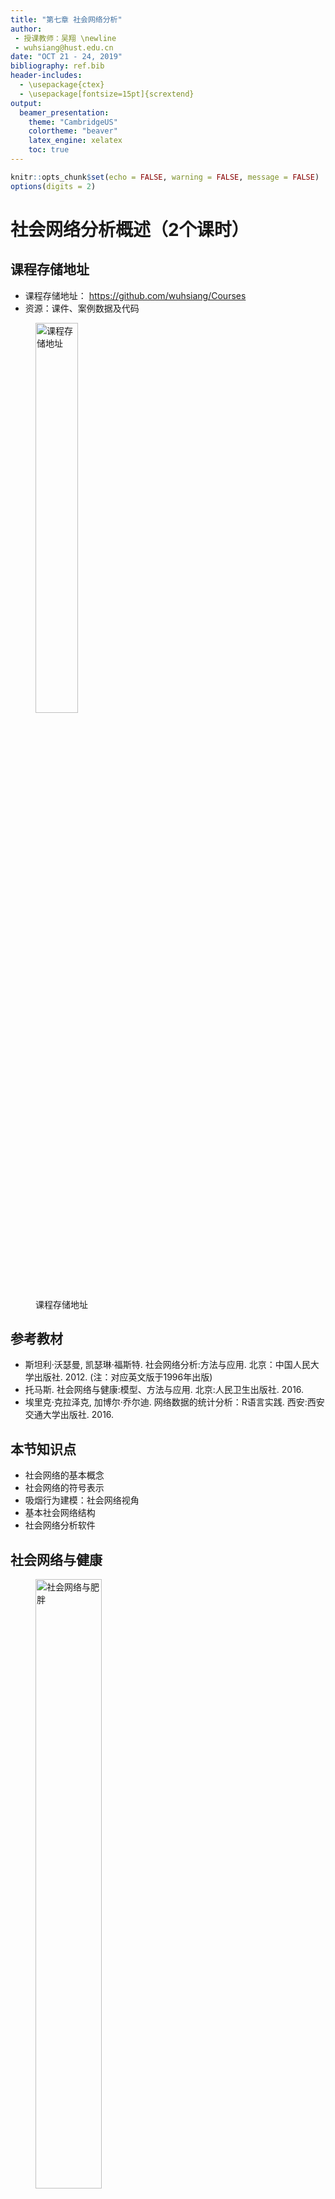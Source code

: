 ```yaml
---
title: "第七章 社会网络分析"
author:
 - 授课教师：吴翔 \newline
 - wuhsiang@hust.edu.cn
date: "OCT 21 - 24, 2019"
bibliography: ref.bib
header-includes:
  - \usepackage{ctex}
  - \usepackage[fontsize=15pt]{scrextend}
output:
  beamer_presentation:
    theme: "CambridgeUS"
    colortheme: "beaver"
    latex_engine: xelatex
    toc: true
---
```


```r

knitr::opts_chunk$set(echo = FALSE, warning = FALSE, message = FALSE)
options(digits = 2)

```


# 社会网络分析概述（2个课时）

## 课程存储地址

- 课程存储地址： [https://github.com/wuhsiang/Courses](https://github.com/wuhsiang/Courses)
- 资源：课件、案例数据及代码

![课程存储地址](../../QR.png){width=40%}

## 参考教材

- 斯坦利·沃瑟曼, 凯瑟琳·福斯特. 社会网络分析:方法与应用. 北京：中国人民大学出版社. 2012. (注：对应英文版于1996年出版)
- 托马斯. 社会网络与健康:模型、方法与应用. 北京:人民卫生出版社. 2016.
- 埃里克·克拉泽克, 加博尔·乔尔迪. 网络数据的统计分析：R语言实践. 西安:西安交通大学出版社. 2016.

## 本节知识点

- 社会网络的基本概念
- 社会网络的符号表示
- 吸烟行为建模：社会网络视角
- 基本社会网络结构
- 社会网络分析软件

## 社会网络与健康

![社会网络与肥胖](figures/dinner.jpg){width=50%}

- 哪种饮食结构/生活习惯会让人变胖？
- 肥胖会“**传染**”吗？

## 社会网络与健康（续）

![社会网络与抑郁](figures/depression.jpg){width=50%}

- 哪种特质的人更容易抑郁？
- **社会支持** 是否有助于改善抑郁？

## 社会网络与健康（续）

![社会网络与卫生服务能力提升](figures/mic.jpg){width=50%}

- 医联体/医共体模式是否有助于提升基层卫生服务能力？


## 社会网络视角

- 行动者之间的关系是主要的，行动者的属性是次要的
- 行动者和他们的行动被视为相互依赖的，而不是相互独立的自治体
- 行动者之间的联系是信息和资源的流动通道
- 个体的网络模型将网络结构环境视为个体行动的机遇或限制
- 网络模型将（社会、经济、政治、情感等）结构概念化为行动者之间关系的稳定形式

## 7.1.1 基本概念

社会网络分析（social network analysis, SNA）的关键概念：

- 行动者：社会网络分析中的社会实体被称为行动者，包括个体、企业、民族国家等
- 关系连接：行动者通过社会关系彼此相连。这些联系包括：评价、资源传输、行为互动等。联系存在于特定的成对行动者之间
- 关系：群体成员间某种类型的联系的集合
- 社会网络：行动者（人、组织等），及其之间关系的集合

其它关键概念还包括：二元图、三元图、子群、群。

## 基本特征

SNA的基本特征：

- 考虑整个网络结构
- 论证网络结构如何影响个体行为
- 运用图表展示
- 运用数学的形式

## 7.1.2 社会网络数据

社会网络数据包括：

- 行动者集合
- 社会关系
- 行动者属性

社会网络数据的**符号表示**包括：

- 图论
- 社会计量

## 图论符号表示法

图$G = (N, L)$由节点的集合$N$和边的集合$L$所定义。

| 社会网络         | 图              |
|:----------------:|:---------------:|
| 行动者           | 节点            |
| 社会关系         | 边              |

Table: 社会网络与图论的对应关系

图论符号表示法中，可以采用节点集合和边列表来表示社会网络数据。

## 图论符号表示法（续）

- 行动者集合$G$ = {A, B, C, D, E, F, G}
- 社会关系集合$L$ = {<A, B>，<A, C>，<A, D>，<D, E>，<D, G>，<E, F>, <F, G>}

```r

# use igraph package
suppressMessages(library(igraph))
rm(list = ls())
# set random seeds
set.seed(123)
# create graph g from literal
g.smoking <- graph_from_literal(A-B, A-C, A-D, D-E, D-G, E-F, F-G)
# plot the graph
plot(g.smoking, layout = layout.circle)

```

## 社会计量符号表示

- **社会计量**（sociometric）：由人以及被度量的人与人之间的情感关系组成的社会网络数据集合，旨在研究一群人中积极和消极的感情关系
- 社会关系矩阵：邻接矩阵，对应于量化行动者之间的社会关系图

## 邻接矩阵

```r

suppressMessages(library(pander))
suppressMessages(library(magrittr))
g.smoking %>% as_adjacency_matrix(sparse = F) %>% pandoc.table(split.tables = Inf)

```

## 其它情形

- 有值关系

- 有向关系

- 多重关系

- 网络动态性


## 吸烟行为建模：社会网络视角

![要不你也来一支？](figures/smoking.jpg){width=75%}

## 案例背景描述

- 吸烟人群，但同时也认识到吸烟的危害
- 自制力程度有差异，且可以由行动的阈值来刻画
- 行动阈值：周围朋友吸烟的人数达到特定值（threshold）时，才会开始吸烟

## 社会网络符号表示：图论

![图论符号表示](figures/smoking-graph-1.png){width=80%}

## 社会网络符号表示：社会计量

![社会计量符号表示](figures/smoking-matrix-1.png){width=80%}

## 吸烟行为分析：情境一

[slides on smoking behavior](smoking.ppt)

## 情境二：网络结构变化

- 假定A在某次聚会中认识了F，两人成为了好朋友
- 以上社会网络中的吸烟行为规律是否会变化？

## 社会网络符号表示：图论

![图论符号表示](figures/smoking-graph-2.png){width=80%}

## 社会网络符号表示：社会计量

![社会计量符号表示](figures/smoking-matrix-2.png){width=80%}

## 吸烟行为分析：情境二

[slides on smoking behavior](smoking.ppt)

## 案例总结讨论

- 案例有什么有意思的结论？
- 社会网络分析视角的特点是什么？
- 社会网络分析视角适合哪些健康领域的议题？

## 节点度

在无向图$G$中，节点$n_{i}$的度为

\begin{equation}
  \underbrace{d(n_{i})}_{\text{degree}} = \underbrace{\sum_{j} x_{ji}}_{\text{indegree}} = \underbrace{\sum_{j} x_{ij}}_{\text{outdegree}}.
\end{equation}

对于有向图而言，
\begin{equation*}
  \underbrace{\sum_{j} x_{ji}}_{\text{indegree}} \neq \underbrace{\sum_{j} x_{ij}}_{\text{outdegree}}.
\end{equation*}

## 节点度（续）

图$G$中节点度的均值为

\begin{equation*}
  \bar{d} = \frac{\sum d(n_{i})}{g} = \frac{2L}{g}。
\end{equation*}

度的方差为
\begin{equation*}
  S_{D}^{2} = \frac{\sum [d(n_{i}) - \bar{d}]^{2}}{g}.
\end{equation*}

$S_{D}^{2} = 0$对应的图称为$d$-规则图（$d$-regular lattice）。


## 7.1.4 主要网络模型

参照网络模型：

- 随机网络
- 规则网络

现实网络模型：

- 小世界网络
- 无标度网络（优先连接网络）

## 随机网络

- 基本假定：节点之间的边是随机构建的
- $G(n, p)$模型：图$G$有$n$个节点，$n\choose 2$条边以$p$的概率随机连接
- 节点的期望度是$(n - 1) p$，边的期望条数是$\frac{n (n - 1)}{2} \times p$

```r

# create and plot a random network
g.random <- erdos.renyi.game(9, 0.1)
g.random %>% plot(layout = layout.circle)

```


## 规则网络

- 基本假设：每个节点的度是常数$c$

```r

par(mfrow = c(1, 2))
g.lattice <- make_ring(n = 9, directed = FALSE, circular = TRUE)
g.lattice %>% plot(circular = T)
g.lattice <- g.lattice + edges(c(1, 3), c(2, 4), c(3, 5), c(4, 6), c(5, 7), c(6, 8), c(7, 9), c(8, 1), c(9, 2))
g.lattice %>% plot(circular = T)

```


## 小世界网络

- 基本问题：社会网络中两个节点之间传递信息将需要几个步骤？
- 基本假设：大多数节点几乎没有联系，但任意两个节点之间的距离都比预期的短
- 特点：这个世界真小啊！“六度分割”理论

```r

g.sw <- sample_smallworld(1, 9, 3, 0.02)
g.sw %>% plot(circular = T)

```

## 无标度网络

- 基本问题：加入现有网络时，行动者对要联系的人有偏好吗？
- 基本假设：行动者更喜欢连接到网络最中心的位置
- 特点：“富者愈富”


```r

g.pa <- sample_pa(n = 9, power = 1, directed = F)
g.pa %>% plot(circular = T)

```


## 7.1.5 社会网络分析软件

常用分析工具：

- UCINET
- Pajek
- NetMiner
- STRUCTURE
- MultiNet
- StOCNET


## 新兴分析工具

- Python-NetworkX

- R-**igraph**

本课程采用`igraph`包进行演示。

#  社会网络主要分析角度（4个课时）

## 本节知识点

- 中心性与声望 （行动者层级）

- 凝聚子群 （子群层级）

- 评估网络属性 （网络层级）

## 7.2.1 中心性与声望

- 基本问题：如何识别社会网络中“**最重要的**”角色？
- 中心性测度的**有效性**
  - 我们是否能够捕捉到实质上所要表示的“重要”？
  - 先有理论基础，再进行量化
- 中心性与声望
  - 中心性：行动者参与其中，适用于无向关系和有向关系
  - 声望：行动者作为接受者，适用于有向关系
  - 情境（关系本身的性质）：讨厌（接受者，负面）、给出建议（发送者）


## 中心性度量

无向关系的社会网络中，主要的几种中心性度量：

- 度中心性（degree centrality）

- 特征向量中心性（eigenvector centrality）

- 接近中心性（closeness centrality）

- 中介中心性（betweenness centrality）

## 特殊网络

我们考虑星形网络、环形网络和线形网络。

```r

par(mfrow = c(1, 3))

# 星形网络
g.star <- make_star(n = 7, mode = "undirected")
plot(g.star)

# 环形网络
g.ring <- make_ring(n = 7, directed = FALSE, circular = TRUE)
plot(g.ring)

# 线形网络
g.line <- graph_from_literal(1-2, 2-3, 3-4, 4-5, 5-6, 6-7)
plot(g.line, circular = T)

# 更新吸烟网络
g.smoking <- graph_from_literal(A-B, A-C, A-D, B-C, D-E, A-F, D-G, E-F, F-G)

```

## 度中心性

度中心性（degree centrality）的测量逻辑：

- 中心的行动者在某种意义上必须是最活跃的
- 节点度可以衡量活跃程度

\begin{equation}
  C_{D}(n_{i}) = \frac{d(n_{i})}{g - 1}
\end{equation}

## 度中心性（续）

在图$G$中，节点个数$g = 7$，度的最大值为$g - 1 = 6$

$d(A) = 4$, 故$C_{D}(A) = 2/3$

$d(D) = d(F) = 3$, 故$C_{D}(D) = 1/2$

$d(B) = d(C) = d(E) = d(G) = 2$，故$d(B) = 1/3$

![](figures/smoking-graph-2.png){width=40%}

## 度中心性（续）

```r

# calculate degree centrality
cd <- cbind(degree(g.star,  normalized = T), degree(g.ring,  normalized = T), degree(g.line,  normalized = T), degree(g.smoking,  normalized = T))
colnames(cd) <- c("star", "ring", "line", "smoking")
# print the results
pandoc.table(cd, caption = "Degree centrality for four graphs", digits = 2)

```

## 特征向量中心性

特征向量中心性（eigenvector centrality）的测量逻辑：

- 如果某个行动者邻居大多是中心行动者，那么他就是中心行动者
- 中心性不仅取决于认识多少人，还取决于认识的人是否重要

图$G$的邻接矩阵为$A$，
\begin{equation*}
  A v = \lambda v,
\end{equation*}
其中$\lambda$为特征值，$v$为特征向量。

特征向量中心性$C_{e}(n_{i})$定义为**最大特征值**对应的特征向量。

```r

# calculate adjacency matrix
a.smoking <- g.smoking %>% as_adjacency_matrix(sparse = F)
# calculate eigvalues
eigmax <- eigen(a.smoking)$`values`[1]
eigvec <- eigen(a.smoking)$vectors[, 1]

```

## 特征向量中心性（续）

在图$G$中，最大特征值为`r eigmax`。

对应的特征向量为
$C_{e}(n_{i}) = c(0.53, 0.31, 0.31, 0.42, 0.31, 0.42, 0.31)$。
这一结果可以进一步归一化。

![](figures/smoking-graph-2.png){width=40%}

## 特征向量中心性（续）

```r

ce <- cbind(eigen_centrality(g.star, scale = T)$vector, eigen_centrality(g.ring, scale = T)$vector, eigen_centrality(g.line, scale = T)$vector, eigen_centrality(g.smoking, scale = T)$vector)
colnames(ce) <- c("star", "ring", "line", "smoking")
pandoc.table(ce, digits = 2, caption = "Eiggenvector centrality for four graphs")

```

## PageRank

Google搜索引擎

- 采用PageRank来度量网页的中心性
- 在检索时，和查询相匹配且PageRank值高的网页将最先显示

PageRank在特征中心性的基础上作了修正：

- 中心节点在传递其中心性时，考虑其度（有向图中，则是出度）
- 每个邻居获取其中心性的一部分（除以节点度）

## 接近中心性

接近中心性（closeness centrality）的测量逻辑：

- 占据中心地位的行动者在与其他行动者交流信息时更有效率
- 如果行动者能快速地与所有其他行动者产生内在连接，那么他就是中心行动者
- 最小距离可以用于测量中心性

\begin{equation}
  C_{C}(n_{i}) = \frac{g - 1}{\sum_{j = 1}^{g} d(n_{i}, n_{j})}.
\end{equation}


## 接近中心性（续）

在图$G'$中，节点个数$g = 7$，最短距离之和的最小值为$g - 1 = 6$。

$\sum_{n_{j} \neq A} d(A, n_{j}) = 1 \times 4 + 2 \times 2 = 8$,故$C_{C}(A) = 6 / 8 = 0.75$

$\sum_{n_{j} \neq B} d(B, n_{j}) = 1 \times 2 + 2 \times 2 + 2 \times 3 = 12$, 故$C_{C}(B) = 0.5$

$\sum_{n_{j} \neq D} d(D, n_{j}) = 1 \times 3 + 2 \times 3 = 9$,故$C_{C}(D) = 6 / 9 = 0.67$

![](figures/smoking-graph-2.png){width=40%}


## 接近中心性（续）

```r

# calculate closeness centrality
cc <- cbind(closeness(g.star, normalized = T), closeness(g.ring, normalized = T), closeness(g.line, normalized = T), closeness(g.smoking, normalized = T))
colnames(cc) <- c("star", "ring", "line", "smoking")
# print the results
pandoc.table(cc, digits = 2, caption = "Closeness centrality for four graphs")

```

## 中介中心性

中介中心性（betweenness centrality）的测量逻辑：

- 如果某个行动者位于其它行动者的最短路径上，那么他就是中心行动者
- 最短距离地位具有战略重要性

假定连接$j$和$k$的最短路径共有$g_{jk}$条，而其中包含节点$i$的有$g_{jk}(n_{i})$条

\begin{equation}
  C_{B}(n_{i}) = \frac{\sum_{j \leq k} g_{jk}(n_{i}) / g_{jk}}{(g - 1)(g - 2) / 2}.
\end{equation}

## 中介中心性（续）

在图$G$中，节点个数$g = 7$，除节点$i$以外，图$G$的路径最大数目为$(g - 1) (g - 2) / 2 = 15$

$A$：$\sum g_{n_{j}-A} = 4 \times 2 + 1/3 = 8.33$，故$C_{B}(A) = 8.33 / 15 = 0.56$

$D$：$\sum g_{n_{j}-D} = 2 \times 1/2 + 2 \times 1/2 \times 2 + 1/2  = 3.5$，故$C_{B}(D) = 3.5 / 15 = 0.23$

$E$：$\sum g_{n_{j}-E} = 1/3$，故$C_{B}(D) = 1 / 3 / 15 = 0.022$

![](figures/smoking-graph-2.png){width=40%}

## 中介中心性（续）

```r

cb <- cbind(betweenness(g.star,  normalized = T), betweenness(g.ring,  normalized = T), betweenness(g.line,  normalized = T), betweenness(g.smoking,  normalized = T))
colnames(cb) <- c("star", "ring", "line", "smoking")
pandoc.table(cb, digits = 2, caption = "Betweenness centrality for four graphs")

```

## 中心性测度的比较（续）

```r

cb <- cbind(degree(g.smoking,  normalized = T), eigen_centrality(g.smoking, scale = T)$vector, closeness(g.smoking, normalized = T), betweenness(g.smoking,  normalized = T))
colnames(cb) <- c("degree", "eigen_centrality", "closeness", "betweenness")
pandoc.table(cb, digits = 2, caption = "A comparison of centralities for smoking network")

```

## 有向关系

有向关系的社会网络中，主要的三种声望测量：

- 度数声望（类似于度中心性）
- 邻近声望（类似于接近中心性）
- 地位或等级声望（类似于特征向量中心性）

## 吸烟行为的干预策略

开放讨论：

- 在给出的案例中，应当如何有效干预吸烟行为？
- 关系属性与行动者属性是如何协同发挥作用的？


## 7.2.2 凝聚子群

社会网络的分析层次

- 行动者：中心性与声望

- 子群：凝聚子群

- 网络：评估网络属性


## 理论背景

社会群体理论

- 结构化凝聚

  - 假设：两个人存在正向互动时，存在趋向一致的压力

  - 例子：党同伐异

- 同质性

  - 社会规范：凝聚导致同质性

  - 个体选择：个体选择加入与自己类似的群体

## 社会群体理念

如何概念化社会群体？

- 联系的交互性

- 子群成员的接近度或可及性

- 成员间联系的频率

- 与非成员相比，子群成员联系的相对频率

## 凝聚子群分析方法

- 基于完全交互性

- 基于可及性和直径

- 基于节点度

- 凝聚程度的度量

- 图分割与层次聚类

## 构件与Girvan-Newman技术

- 构件（components）或连通子图
- Girvan-Newman子群
    - 逐步剔除最大中介中心性的链
    - 形成不同规模的群组
    - 计算Q值，即群内联系数占比

## 空手道俱乐部网络

考虑分裂为两个派别的空手道俱乐部网络`karate`，两派领导为Mr Hi和John A。

```r

# clean the working directory
rm(list = ls())
suppressMessages(library(sand))
suppressMessages(library(pander))
suppressMessages(library(magrittr))
suppressMessages(library(igraph))
data(karate)
set.seed(123)

# plot karate
plot(karate, layout = layout.kamada.kawai(karate))

```


## 基于完全交互性

团（clique）

- 社会学含义：在友谊选择中，由那些彼此相互选择的人们构成的，并且包含了所有与全体子群成员相互选择的人

- 图论定义：节点个数$g_{s} \geq 3$的最大**完全**子图

## 团

```r

# summary of cliques
table(sapply(cliques(karate), length)) %>% pandoc.table()
# cliques with size = 5
cliques(karate)[sapply(cliques(karate), length) == 5][[1]]

```

## 团（续）


```r

# obtain two cliques
cl5 <- cliques(karate)[sapply(cliques(karate), length) == 5]
# plot these two cliques
par(mfrow = c(1, 2))
karate %>% induced_subgraph(cl5[[1]]) %>% plot()
karate %>% induced_subgraph(cl5[[2]]) %>% plot()

```

## 团（续）

缺点：

- 定义过于严格：任意一个联系缺失，则无法成团；现实例子非常少
- 团之间不存在内在的区别：在图论意义上，都是完全子图；无法探究团的特性带来的影响

改进：

- 放松其定义，使其在理论和应用上更加有用 

## 基于可及性和直径

基于可及性，可以定义$n$-团

- 基本假定
  - 重要的社会过程可以通过中间人发生
  - 子群成员间的距离是最短的
- 定义
  - 在图$G$中，子图中任意节点距离$d(n_{i}, n_{j}) \leq n$

## $n$-团

```r

# create a graph for example
graph_from_literal(1-2, 1-3, 2-3, 2-4, 3-5, 4-6, 5-6) %>% plot(circular = F)

```

\begin{columns}
\begin{column}{0.58\textwidth}

右图的2-团包括：

\begin{itemize}
  \item {1, 2, 3, 4, 5}
  \item {2, 3, 4, 5, 6}
\end{itemize}

缺陷:

\begin{itemize}
  \item 节点4和5的最短路径包含了节点6
  \item 节点6不在子群中
\end{itemize}

\end{column}
\begin{column}{0.4\textwidth}
 \includegraphics[width=1.2\textwidth]{figures/cliqueexample.png}
\end{column}
\end{columns}

## $n$-族和$n$-社

反思：

- $n$-团作为子图，其直径可能大于$n$
- $n$-团可能是非连通的
- $n$-团未能达到我们希望的凝聚程度

改进：

- $n$-族：在子图$G_{s}$中，任意节点距离$d(n_{i}, n_{j}) \leq n$
- $n$-社：直径为$n$的最大子图

## $n$-族和$n$-社（续）

\begin{columns}
\begin{column}{0.58\textwidth}

右图的2-团包括：(1) {1, 2, 3, 4, 5}; (2) {2, 3, 4, 5, 6}

右图的2-族包括：{2, 3, 4, 5, 6}

右图的2-社包括：(1) {1, 2, 3, 4}; (2) {1, 2, 3, 5}; (3) {2, 3, 4, 5, 6}

\end{column}
\begin{column}{0.4\textwidth}
 \includegraphics[width=1.2\textwidth]{figures/cliqueexample.png}
\end{column}
\end{columns}

## 基于节点度

基本假定的适用性：

- 可及性：重要的社会过程可以通过中间人发生（信息与资源传播）
- 邻接性：重要的社会过程需要直接接触（团体内的知识学习）

## 基于节点度的子群

- 基本假定：行动者与子群内相当数量的成员相邻接
- 现实含义：多重冗余的沟通渠道，子图的“脆弱性”问题（星形网络）
- $k$-丛（$k$-plex）：子图$G_{s}$中$d_{s}(n_{i}) \geq g_{s} - k$
- $k$-核（$k$-core）：子图$G_{s}$中$d_{s}(n_{i}) \geq k$

## $k$-核与可视化

核数（coreness）为1（黑色）、2（红色）、3（绿色）、4（蓝色）

```r

# calculate cores
cores <- graph.coreness(karate)
# get adjacency matrix
A <- as_adjacency_matrix(karate, sparse = F)
g <- network::as.network.matrix(A)
# plot the graph
suppressMessages(library(sna))
sna::gplot.target(g, cores, circ.col = "skyblue",
                  usearrows = F, vertex.col = cores, edge.col = "darkgray")


```

## 核心-边缘结构

- 随着$K$值上升，每次剔除$m_{K}$个节点
- 绘制$m_{K} \sim K$的柱状图
- 如果柱状图的高度急剧下降，这说明是核心边缘结构
- 核心边缘结构：极少部分行动者形成核心，而绝大多数节点几乎只与核心节点相连

## 凝聚程度的度量


度量的思路：

- 内外联系的比较
  - 子群内联系集中
  - 子群内外联系的强度或频率之比较大

- 健壮的连通性
  - 凝聚子群在连通性方面是健壮的（有益的冗余）
  - 移除一定数量的边之后，子群依然是连通的


## 图分割与层次聚类

```r

# clustering
kc <- cluster_fast_greedy(karate)

```

对空手道俱乐部网络进行层次聚类，发现`r length(kc)`个社团（communities），其大小分别为`r sizes(kc)[1]`、`r sizes(kc)[2]`和`r sizes(kc)[3]`。

```r

# plot these communities
plot(kc, karate)

```

## 图分割与层次聚类（续）

采用树状图展示：

```r

suppressMessages(library(ape))
dendPlot(kc, mode = "phylo")

```

## 7.2.3 评估网络属性

真实网络的属性：

- 度分布：幂律

- 聚类系数：较高

- 平均路径长度：较短


## 度分布


真实网络的节点度通常满足**幂律分布**，即度为$k$的节点在网络中的比例为

\begin{equation}
  p_{k} = a k^{-b}
\end{equation}

或者得到

\begin{equation}
  \text{ln}(p_{k}) = -b \text{ln}(k) + \text{ln} (a).
\end{equation}

符合幂律分布的网络称之为**无标度网络**。

## 聚类系数

聚类系数（clustering coefficient）定义为

\begin{equation}
  cl_{T}(G) = \frac{3 \tau_{\Delta}(G)}{\tau_{3}(G)},
\end{equation}
其中$\tau_{\Delta}(G)$是图$G$中三角形的个数，而$\tau_{3}(G)$为连通的三元组（即由两条边连接的三个节点，亦即2-star网络）的个数。

聚类系数衡量了“传递三元组”的比例。

## 平均路径长度

平均路径长度为

\begin{equation}
  \bar{d} = \frac{\sum_{i \neq j} d(n_{i}, n_{j})}{g (g - 1)}.
\end{equation}

真实网络的平均路径长度大多在4-6之间。

## 真实网络案例

```r

rm(list = ls())
detach("package:sna")
detach("package:network")
suppressMessages(library(sand))
suppressMessages(library(igraph))
suppressMessages(library(ggplot2))
suppressMessages(library(dplyr))
suppressMessages(library(pander))
data("fblog")
fblog <- fblog %>% upgrade_graph()
plot(fblog)

```

## 度分布

法国的博客网络`fblog`，包含`r length(V(fblog))`个节点和`r length(E(fblog))`条边。

```r

# calculate degree
dc <- degree(fblog)
u <- table(dc) %>% as.data.frame() %>%
  within({
    dc <- dc %>% as.character() %>% as.numeric() %>% log();
    Freq <- log(Freq / 192)
  }
  )
# plot
u %>% ggplot(aes(x = dc, y = Freq)) + geom_point(shape = 1) + geom_smooth(method=lm) + theme_bw()

```

## 估计幂律指数

```r

suppressMessages(library(stargazer))
fit <- lm(Freq ~ dc, data = u)
stargazer(fit, type = "latex", report = "vc*")

```

![](figures/fblog.png){width=80%}

## 主要参数

我们计算三个主要参数：

- 平均度
- 平均聚类系数
- 平均路径长度

```r

# calculate these parameters
fblog.stat <- c(fblog %>% degree() %>% mean(), transitivity(fblog), mean_distance(fblog))
names(fblog.stat) <- c("degree", "clustering coefficient", "distance")
pandoc.table(fblog.stat)

```

## 随机网络

设置$n = 192$，$p = 15 / 192 = 0.078$，创建随机网络。

进而计算三个主要参数。

```r

# create a random graph
g.random <- erdos.renyi.game(n = 192, p = 0.078)
# calculate these parameters
grandom.stat <- c(g.random  %>% degree() %>% mean(), transitivity(g.random), mean_distance(g.random))
names(grandom.stat) <- c("degree", "clustering coefficient", "distance")
pandoc.table(grandom.stat)


```

随机网络：

- 度不是幂律分布
- 聚类系数过低

## 小世界网络

设置$n = 192$，重链概率$\beta = 0.078 \in (0.01, 0.1)$，创建小世界网络。

进而计算三个主要参数。

```r

# create a small world graph
g.sw <- sample_smallworld(1, size = 192, nei = 8, p = 0.078)
# calculate these parameters
gsw.stat <- c(g.sw  %>% degree() %>% mean(), transitivity(g.sw), mean_distance(g.sw))
names(gsw.stat) <- c("degree", "clustering coefficient", "distance")
pandoc.table(gsw.stat)


```

小世界网络：

- 度不是幂律分布


## 优先连接网络

设置$n = 192$，幂律指数$b = 0.79$，创建优先连接网络。

进而计算三个主要参数。

```r

# create a scale-free graph
g.pa <- sample_pa(n = 192, power = 0.79, m = 8, zero.appeal = 1, directed = F)
# calculate these parameters
gpa.stat <- c(g.pa  %>% degree() %>% mean(), transitivity(g.pa), mean_distance(g.pa))
names(gpa.stat) <- c("degree", "clustering coefficient", "distance")
pandoc.table(gpa.stat)


```

优先连接网络：

- 聚类系数过低


## 典型网络的属性比较

我们最后比较典型网络的主要属性：

```r

# combine these parameters
mstat <- cbind(c(fblog %>% degree() %>% mean(), transitivity(fblog), mean_distance(fblog)),
      c(g.random  %>% degree() %>% mean(), transitivity(g.random), mean_distance(g.random)),
      c(g.sw  %>% degree() %>% mean(), transitivity(g.sw), mean_distance(g.sw)),
      c(g.pa  %>% degree() %>% mean(), transitivity(g.pa), mean_distance(g.pa)))

# create a data frame
mstat <- matrix(mstat, nrow = 3) %>% t() %>%
  as.data.frame()
colnames(mstat) <- c("degree", "clustering coefficient", "distance")
rownames(mstat) <- c("fblog", "random", "sw", "pa")
pandoc.table(mstat, digits = 2)


```


# 案例（2个课时）



## 本节知识点

- SNA与文献分析

- SNA与健康行为分析

## 7.3.1 医学领域案例：文献分析

- [CiteSpace中文版指南](https://github.com/wuhsiang/Courses/blob/master/healthinfo/resources/CiteSpace-Guide.pdf)

- [CiteSpace讲义](https://github.com/wuhsiang/Courses/tree/master/healthinfo/resources/CiteSpace-itpcas.pdf)


## 7.3.2 医学领域案例：行为分析

- [孟加拉国Dhaka城市贫民社区中青年的精神健康问题研究](https://github.com/wuhsiang/Courses/blob/master/healthinfo/cases/case-dhaka.Rmd)
- [智能穿戴设备的扩散研究]( https://github.com/wuhsiang/Courses/blob/master/healthinfo/cases/case-diffusion.Rmd)
